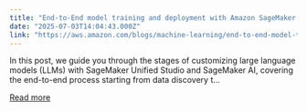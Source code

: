 ```yaml
---
title: "End-to-End model training and deployment with Amazon SageMaker Unified Studio"
date: "2025-07-03T14:04:43.000Z"
link: "https://aws.amazon.com/blogs/machine-learning/end-to-end-model-training-and-deployment-with-amazon-sagemaker-unified-studio/"
---
```


In this post, we guide you through the stages of customizing large language models (LLMs) with SageMaker Unified Studio and SageMaker AI, covering the end-to-end process starting from data discovery t...

[Read more](https://aws.amazon.com/blogs/machine-learning/end-to-end-model-training-and-deployment-with-amazon-sagemaker-unified-studio/)
